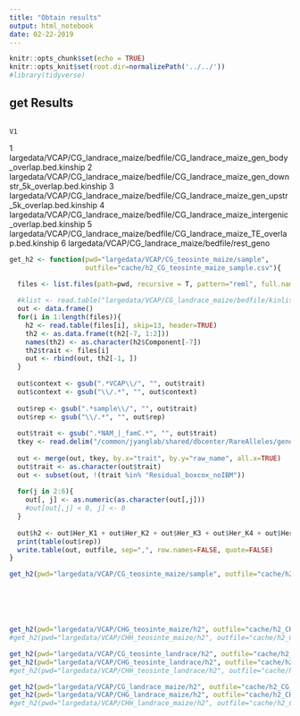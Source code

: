 ```yaml
---
title: "Obtain results"
output: html_notebook
date: 02-22-2019
---
```



```r
knitr::opts_chunk$set(echo = TRUE) 
knitr::opts_knit$set(root.dir=normalizePath('../../')) 
#library(tidyverse)
```


## get Results
                                                                                             V1
1       largedata/VCAP/CG_landrace_maize/bedfile/CG_landrace_maize_gen_body_overlap.bed.kinship
2 largedata/VCAP/CG_landrace_maize/bedfile/CG_landrace_maize_gen_downstr_5k_overlap.bed.kinship
3   largedata/VCAP/CG_landrace_maize/bedfile/CG_landrace_maize_gen_upstr_5k_overlap.bed.kinship
4     largedata/VCAP/CG_landrace_maize/bedfile/CG_landrace_maize_intergenic_overlap.bed.kinship
5             largedata/VCAP/CG_landrace_maize/bedfile/CG_landrace_maize_TE_overlap.bed.kinship
6                                            largedata/VCAP/CG_landrace_maize/bedfile/rest_geno

```r

get_h2 <- function(pwd="largedata/VCAP/CG_teosinte_maize/sample", 
                   outfile="cache/h2_CG_teosinte_maize_sample.csv"){
  
  files <- list.files(path=pwd, recursive = T, pattern="reml", full.names=TRUE)

  #klist <- read.table("largedata/VCAP/CG_landrace_maize/bedfile/kinlist.txt", header=F)
  out <- data.frame()
  for(i in 1:length(files)){
    h2 <- read.table(files[i], skip=13, header=TRUE)
    th2 <- as.data.frame(t(h2[-7, 1:2]))
    names(th2) <- as.character(h2$Component[-7])
    th2$trait <- files[i]
    out <- rbind(out, th2[-1, ])
  }
  
  out$context <- gsub(".*VCAP\\/", "", out$trait)
  out$context <- gsub("\\/.*", "", out$context)
  
  out$rep <- gsub(".*sample\\/", "", out$trait)
  out$rep <- gsub("\\/.*", "", out$rep)
  
  out$trait <- gsub(".*NAM_|_famC.*", "", out$trait)
  tkey <- read.delim("/common/jyanglab/shared/dbcenter/RareAlleles/genomeAnnos/VCAP/phenotypes/NAM/familyCorrected/trait_name_key.txt", header=T)
  
  out <- merge(out, tkey, by.x="trait", by.y="raw_name", all.x=TRUE)
  out$trait <- as.character(out$trait)
  out <- subset(out, !(trait %in% "Residual_boxcox_noIBM"))
  
  for(j in 2:6){
    out[, j] <- as.numeric(as.character(out[,j]))
    #out[out[,j] < 0, j] <- 0
  }
  
  out$h2 <- out$Her_K1 + out$Her_K2 + out$Her_K3 + out$Her_K4 + out$Her_K5
  print(table(out$rep))
  write.table(out, outfile, sep=",", row.names=FALSE, quote=FALSE)
}


```

```r
get_h2(pwd="largedata/VCAP/CG_teosinte_maize/sample", outfile="cache/h2_CG_teosinte_maize_sample.csv")






get_h2(pwd="largedata/VCAP/CHG_teosinte_maize/h2", outfile="cache/h2_CHG_teosinte_maize.csv")
#get_h2(pwd="largedata/VCAP/CHH_teosinte_maize/h2", outfile="cache/h2_CHH_teosinte_maize.csv")

get_h2(pwd="largedata/VCAP/CG_teosinte_landrace/h2", outfile="cache/h2_CG_teosinte_landrace.csv")
get_h2(pwd="largedata/VCAP/CHG_teosinte_landrace/h2", outfile="cache/h2_CHG_teosinte_landrace.csv")
#get_h2(pwd="largedata/VCAP/CHH_teosinte_landrace/h2", outfile="cache/h2_CHH_teosinte_landrace.csv")

get_h2(pwd="largedata/VCAP/CG_landrace_maize/h2", outfile="cache/h2_CG_landrace_maize.csv")
get_h2(pwd="largedata/VCAP/CHG_landrace_maize/h2", outfile="cache/h2_CHG_landrace_maize.csv")
#get_h2(pwd="largedata/VCAP/CHH_landrace_maize/h2", outfile="cache/h2_CHH_landrace_maize.csv")


```


